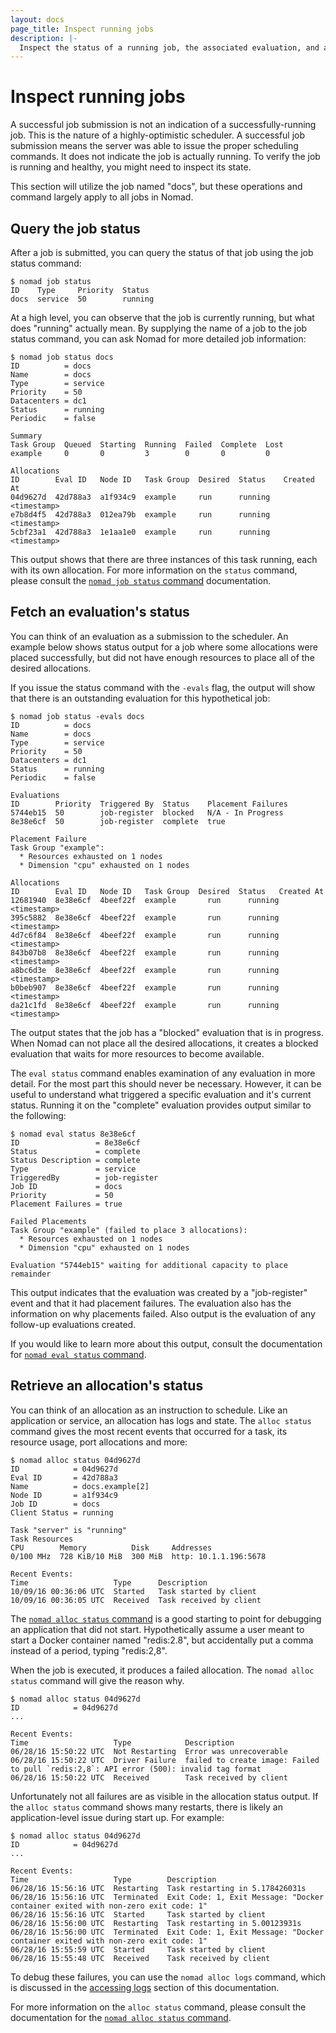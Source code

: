 ```yaml
---
layout: docs
page_title: Inspect running jobs
description: |-
  Inspect the status of a running job, the associated evaluation, and allocations to troubleshoot for errors with the Nomad CLI.
---
```


# Inspect running jobs

A successful job submission is not an indication of a successfully-running job.
This is the nature of a highly-optimistic scheduler. A successful job submission
means the server was able to issue the proper scheduling commands. It does not
indicate the job is actually running. To verify the job is running and healthy,
you might need to inspect its state.

This section will utilize the job named "docs", but
these operations and command largely apply to all jobs in Nomad.

## Query the job status

After a job is submitted, you can query the status of that job using the job
status command:

```shell-session
$ nomad job status
ID    Type     Priority  Status
docs  service  50        running
```

At a high level, you can observe that the job is currently running, but what
does "running" actually mean. By supplying the name of a job to the job status
command, you can ask Nomad for more detailed job information:

```shell-session
$ nomad job status docs
ID          = docs
Name        = docs
Type        = service
Priority    = 50
Datacenters = dc1
Status      = running
Periodic    = false

Summary
Task Group  Queued  Starting  Running  Failed  Complete  Lost
example     0       0         3        0       0         0

Allocations
ID        Eval ID   Node ID   Task Group  Desired  Status    Created At
04d9627d  42d788a3  a1f934c9  example     run      running   <timestamp>
e7b8d4f5  42d788a3  012ea79b  example     run      running   <timestamp>
5cbf23a1  42d788a3  1e1aa1e0  example     run      running   <timestamp>
```

This output shows that there are three instances of this task running, each with
its own allocation. For more information on the `status` command, please consult
the [`nomad job status` command] documentation.

## Fetch an evaluation's status

You can think of an evaluation as a submission to the scheduler. An example
below shows status output for a job where some allocations were placed
successfully, but did not have enough resources to place all of the desired
allocations.

If you issue the status command with the `-evals` flag, the output will show
that there is an outstanding evaluation for this hypothetical job:

```shell-session
$ nomad job status -evals docs
ID          = docs
Name        = docs
Type        = service
Priority    = 50
Datacenters = dc1
Status      = running
Periodic    = false

Evaluations
ID        Priority  Triggered By  Status    Placement Failures
5744eb15  50        job-register  blocked   N/A - In Progress
8e38e6cf  50        job-register  complete  true

Placement Failure
Task Group "example":
  * Resources exhausted on 1 nodes
  * Dimension "cpu" exhausted on 1 nodes

Allocations
ID        Eval ID   Node ID   Task Group  Desired  Status   Created At
12681940  8e38e6cf  4beef22f  example       run      running  <timestamp>
395c5882  8e38e6cf  4beef22f  example       run      running  <timestamp>
4d7c6f84  8e38e6cf  4beef22f  example       run      running  <timestamp>
843b07b8  8e38e6cf  4beef22f  example       run      running  <timestamp>
a8bc6d3e  8e38e6cf  4beef22f  example       run      running  <timestamp>
b0beb907  8e38e6cf  4beef22f  example       run      running  <timestamp>
da21c1fd  8e38e6cf  4beef22f  example       run      running  <timestamp>
```

The output states that the job has a "blocked" evaluation that is in progress.
When Nomad can not place all the desired allocations, it creates a blocked
evaluation that waits for more resources to become available.

The `eval status` command enables examination of any evaluation in more detail.
For the most part this should never be necessary. However, it can be useful to
understand what triggered a specific evaluation and it's current status. Running
it on the "complete" evaluation provides output similar to the following:

```shell-session
$ nomad eval status 8e38e6cf
ID                 = 8e38e6cf
Status             = complete
Status Description = complete
Type               = service
TriggeredBy        = job-register
Job ID             = docs
Priority           = 50
Placement Failures = true

Failed Placements
Task Group "example" (failed to place 3 allocations):
  * Resources exhausted on 1 nodes
  * Dimension "cpu" exhausted on 1 nodes

Evaluation "5744eb15" waiting for additional capacity to place remainder
```

This output indicates that the evaluation was created by a "job-register" event
and that it had placement failures. The evaluation also has the information on
why placements failed. Also output is the evaluation of any follow-up
evaluations created.

If you would like to learn more about this output, consult the documentation for
[`nomad eval status` command].

## Retrieve an allocation's status

You can think of an allocation as an instruction to schedule. Like an
application or service, an allocation has logs and state. The `alloc status`
command gives the most recent events that occurred for a task, its resource
usage, port allocations and more:

```shell-session
$ nomad alloc status 04d9627d
ID            = 04d9627d
Eval ID       = 42d788a3
Name          = docs.example[2]
Node ID       = a1f934c9
Job ID        = docs
Client Status = running

Task "server" is "running"
Task Resources
CPU        Memory          Disk     Addresses
0/100 MHz  728 KiB/10 MiB  300 MiB  http: 10.1.1.196:5678

Recent Events:
Time                   Type      Description
10/09/16 00:36:06 UTC  Started   Task started by client
10/09/16 00:36:05 UTC  Received  Task received by client
```

The [`nomad alloc status` command] is a good starting to point for debugging an
application that did not start. Hypothetically assume a user meant to start a
Docker container named "redis:2.8", but accidentally put a comma instead of a
period, typing "redis:2,8".

When the job is executed, it produces a failed allocation. The `nomad alloc status` command will give the reason why.

```shell-session
$ nomad alloc status 04d9627d
ID            = 04d9627d
...

Recent Events:
Time                   Type            Description
06/28/16 15:50:22 UTC  Not Restarting  Error was unrecoverable
06/28/16 15:50:22 UTC  Driver Failure  failed to create image: Failed to pull `redis:2,8`: API error (500): invalid tag format
06/28/16 15:50:22 UTC  Received        Task received by client
```

Unfortunately not all failures are as visible in the allocation status output.
If the `alloc status` command shows many restarts, there is likely an
application-level issue during start up. For example:

```shell-session
$ nomad alloc status 04d9627d
ID            = 04d9627d
...

Recent Events:
Time                   Type        Description
06/28/16 15:56:16 UTC  Restarting  Task restarting in 5.178426031s
06/28/16 15:56:16 UTC  Terminated  Exit Code: 1, Exit Message: "Docker container exited with non-zero exit code: 1"
06/28/16 15:56:16 UTC  Started     Task started by client
06/28/16 15:56:00 UTC  Restarting  Task restarting in 5.00123931s
06/28/16 15:56:00 UTC  Terminated  Exit Code: 1, Exit Message: "Docker container exited with non-zero exit code: 1"
06/28/16 15:55:59 UTC  Started     Task started by client
06/28/16 15:55:48 UTC  Received    Task received by client
```

To debug these failures, you can use the `nomad alloc logs` command, which is
discussed in the [accessing logs] section of this documentation.

For more information on the `alloc status` command, please consult the
documentation for the [`nomad alloc status` command].

[accessing logs]: /nomad/docs/job-run/logs
[`nomad alloc status` command]: /nomad/commands/alloc/status
[`nomad eval status` command]: /nomad/commands/eval/status
[`nomad job status` command]: /nomad/commands/job/status

